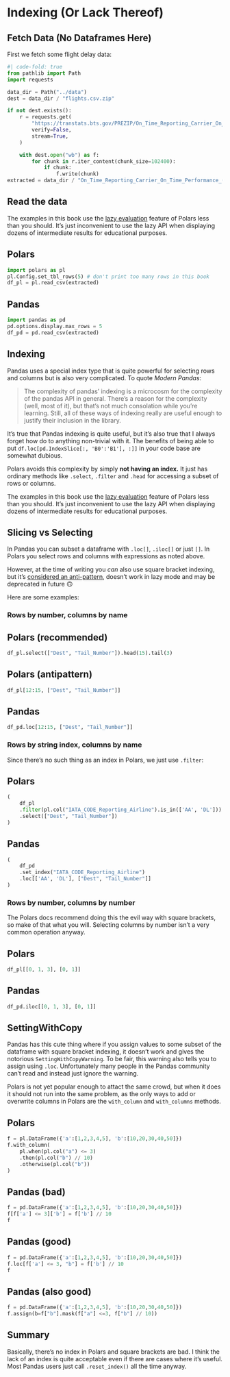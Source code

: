 # Indexing (Or Lack Thereof)

## Fetch Data (No Dataframes Here)

First we fetch some flight delay data:

``` python
#| code-fold: true
from pathlib import Path
import requests

data_dir = Path("../data")
dest = data_dir / "flights.csv.zip"

if not dest.exists():
    r = requests.get(
        "https://transtats.bts.gov/PREZIP/On_Time_Reporting_Carrier_On_Time_Performance_1987_present_2022_1.zip",
        verify=False,
        stream=True,
    )

    with dest.open("wb") as f:
        for chunk in r.iter_content(chunk_size=102400):
            if chunk:
                f.write(chunk)
extracted = data_dir / "On_Time_Reporting_Carrier_On_Time_Performance_(1987_present)_2022_1.csv"
```

## Read the data

:::{.callout-tip}
The examples in this book use the [lazy evaluation](https://pola-rs.github.io/polars-book/user-guide/coming_from_pandas.html?highlight=lazy#be-lazy)
feature of Polars less than you should.
It's just inconvenient to use the lazy API when displaying dozens of intermediate results for educational purposes.
:::

::: {.panel-tabset}
## Polars

``` python
import polars as pl
pl.Config.set_tbl_rows(5) # don't print too many rows in this book
df_pl = pl.read_csv(extracted)
```

## Pandas

``` python
import pandas as pd
pd.options.display.max_rows = 5
df_pd = pd.read_csv(extracted)
```

:::

## Indexing

Pandas uses a special index type that is quite powerful for selecting rows and
columns but is also very complicated. To quote *Modern Pandas*:

> The complexity of pandas' indexing is a microcosm for the complexity of the pandas API in general. There's a reason for the complexity (well, most of it), but that's not much consolation while you're learning. Still, all of these ways of indexing really are useful enough to justify their inclusion in the library.

It's true that Pandas indexing is quite useful,
but it's also true that I always forget how do to anything non-trivial with it. The benefits of being able to put
`df.loc[pd.IndexSlice[:, 'B0':'B1'], :]]` in your code base are somewhat dubious.

Polars avoids this complexity by simply **not having an index.** 
It just has ordinary methods like `.select`, `.filter` and `.head` for accessing a subset of rows or columns.

:::{.callout-tip}
The examples in this book use the [lazy evaluation](https://pola-rs.github.io/polars-book/user-guide/coming_from_pandas.html?highlight=lazy#be-lazy)
feature of Polars less than you should.
It's just inconvenient to use the lazy API when displaying dozens of intermediate results for educational purposes.
:::

## Slicing vs Selecting

In Pandas you can subset a dataframe with `.loc[]`, `.iloc[]` or just `[]`.
In Polars you select rows and columns with expressions as noted above.

However, at the time of writing you *can* also use square bracket indexing, but it's
[considered an anti-pattern](https://pola-rs.github.io/polars-book/user-guide/howcani/selecting_data/selecting_data_indexing.html?highlight=indexing#indexing-is-an-anti-pattern-in-polars),
doesn't work in lazy mode and may be deprecated in future 🙃

Here are some examples:

### Rows by number, columns by name


::: {.panel-tabset}
## Polars (recommended)

``` python
df_pl.select(["Dest", "Tail_Number"]).head(15).tail(3)
```

## Polars (antipattern)

``` python
df_pl[12:15, ["Dest", "Tail_Number"]]
```

## Pandas

``` python
df_pd.loc[12:15, ["Dest", "Tail_Number"]]
```

:::


### Rows by string index, columns by name

Since there's no such thing as an index in Polars,
we just use `.filter`:

::: {.panel-tabset}
## Polars

``` python
(
    df_pl
    .filter(pl.col("IATA_CODE_Reporting_Airline").is_in(['AA', 'DL']))
    .select(["Dest", "Tail_Number"])
)
```

## Pandas

``` python
(
    df_pd
    .set_index("IATA_CODE_Reporting_Airline")
    .loc[['AA', 'DL'], ["Dest", "Tail_Number"]]
)
```

:::

### Rows by number, columns by number

The Polars docs recommend doing this the evil way with square brackets, so make of that what you will.
Selecting columns by number isn't a very common operation anyway.

::: {.panel-tabset}
## Polars

``` python
df_pl[[0, 1, 3], [0, 1]]
```

## Pandas

``` python
df_pd.iloc[[0, 1, 3], [0, 1]]
```

:::

## SettingWithCopy

Pandas has this cute thing where if you assign values to some subset of the dataframe with square bracket indexing, it doesn't work and gives the notorious `SettingWithCopyWarning`. To be fair, this warning also tells you to assign using `.loc`. Unfortunately many people in the Pandas community can't read and instead just ignore the warning.

Polars is not yet popular enough to attact the same crowd, but when it does it should not run into the same problem, as the only ways to add or overwrite columns in Polars are the `with_column` and `with_columns` methods.


::: {.panel-tabset}
## Polars

``` python
f = pl.DataFrame({'a':[1,2,3,4,5], 'b':[10,20,30,40,50]})
f.with_column(
    pl.when(pl.col("a") <= 3)
    .then(pl.col("b") // 10)
    .otherwise(pl.col("b"))
)
```

## Pandas (bad)

``` python
f = pd.DataFrame({'a':[1,2,3,4,5], 'b':[10,20,30,40,50]})
f[f['a'] <= 3]['b'] = f['b'] // 10
f
```

## Pandas (good)

``` python
f = pd.DataFrame({'a':[1,2,3,4,5], 'b':[10,20,30,40,50]})
f.loc[f['a'] <= 3, "b"] = f['b'] // 10
f
```

## Pandas (also good)

``` python
f = pd.DataFrame({'a':[1,2,3,4,5], 'b':[10,20,30,40,50]})
f.assign(b=f["b"].mask(f["a"] <=3, f["b"] // 10))
```

:::


## Summary

Basically, there's no index in Polars and square brackets are bad.
I think the lack of an index is quite acceptable even if there are
cases where it's useful. Most Pandas users just call `.reset_index()`
all the time anyway.
